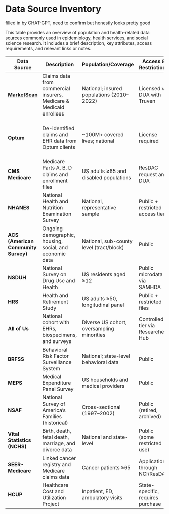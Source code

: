 # Data Source Inventory

::: {.callout-warning}
filled in by CHAT-GPT, need to confirm but honestly looks pretty good
:::

This table provides an overview of population and health-related data sources commonly used in epidemiology, health services, and social science research. It includes a brief description, key attributes, access requirements, and relevant links or notes.

| Data Source     | Description                                                                 | Population/Coverage                          | Access & Restrictions              | Notes/Links                                                                 |
|-----------------|-----------------------------------------------------------------------------|----------------------------------------------|-----------------------------------|------------------------------------------------------------------------------|
| [**MarketScan**](data_Marketscan.qmd)  | Claims data from commercial insurers, Medicare & Medicaid enrollees        | National; insured populations (2010–2022)    | Licensed via DUA with Truven      | [Truven/IBM MarketScan Overview](https://www.ibm.com/products/marketscan-research-databases) |
| **Optum**       | De-identified claims and EHR data from Optum clients                        | ~100M+ covered lives; national                | License required                   | Often used in comparative effectiveness and pharmacoepi research             |
| **CMS Medicare**| Medicare Parts A, B, D claims and enrollment files                         | US adults ≥65 and disabled populations        | ResDAC request and DUA            | [CMS Data Navigator](https://dnav.cms.gov/)                                  |
| **NHANES**      | National Health and Nutrition Examination Survey                            | National, representative sample               | Public + restricted access tiers  | [NHANES](https://www.cdc.gov/nchs/nhanes/index.htm)                          |
| **ACS (American Community Survey)** | Ongoing demographic, housing, social, and economic data        | National, sub-county level (tract/block)     | Public                             | [ACS Data](https://www.census.gov/programs-surveys/acs/)                    |
| **NSDUH**       | National Survey on Drug Use and Health                                      | US residents aged ≥12                         | Public microdata via SAMHDA       | [NSDUH](https://www.samhsa.gov/data/data-we-collect/nsduh-national-survey-drug-use-and-health) |
| **HRS**         | Health and Retirement Study                                                 | US adults ≥50, longitudinal panel             | Public + restricted files         | [HRS](https://hrs.isr.umich.edu/data-products)                              |
| **All of Us**   | National cohort with EHRs, biospecimens, and surveys                        | Diverse US cohort, oversampling minorities    | Controlled tier via Researcher Hub| [All of Us Data Browser](https://databrowser.researchallofus.org)            |
| **BRFSS**       | Behavioral Risk Factor Surveillance System                                  | National; state-level behavioral data         | Public                             | [BRFSS](https://www.cdc.gov/brfss/)                                         |
| **MEPS**        | Medical Expenditure Panel Survey                                            | US households and medical providers           | Public                             | [MEPS](https://meps.ahrq.gov/mepsweb/)                                      |
| **NSAF**        | National Survey of America's Families (historical)                          | Cross-sectional (1997–2002)                   | Public (retired, archived)         | Used in Medicaid and CHIP policy research                                   |
| **Vital Statistics (NCHS)** | Birth, death, fetal death, marriage, and divorce data               | National and state-level                      | Public (some restricted use)       | [CDC Vital Stats](https://www.cdc.gov/nchs/nvss/)                            |
| **SEER-Medicare**| Linked cancer registry and Medicare claims data                           | Cancer patients ≥65                           | Application through NCI/ResDAC     | [SEER-Medicare](https://healthcaredelivery.cancer.gov/seermedicare/)        |
| **HCUP**        | Healthcare Cost and Utilization Project                                     | Inpatient, ED, ambulatory visits              | State-specific, requires purchase | [HCUP](https://www.hcup-us.ahrq.gov/)                                        |


  

